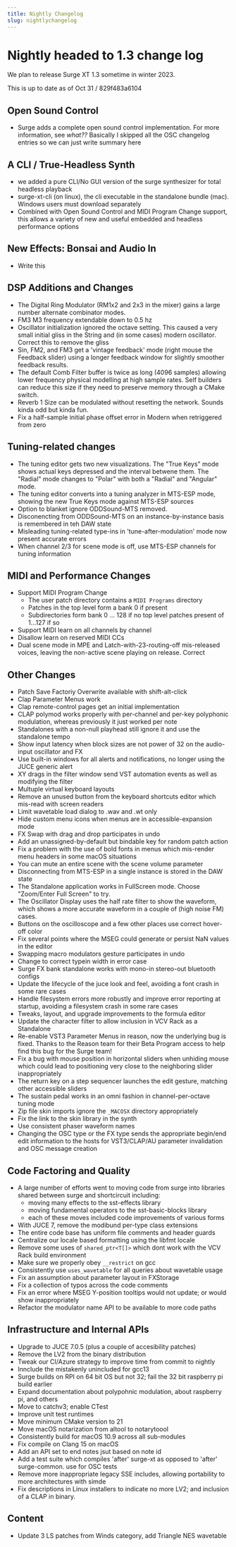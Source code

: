 ```yaml
---
title: Nightly Changelog
slug: nightlychangelog
---
```


# Nightly headed to 1.3 change log

We plan to release Surge XT 1.3 sometime in winter 2023.

This is up to date as of Oct 31 / 829f483a6104

## Open Sound Control

-   Surge adds a complete open sound control implementation. For more information, see _what??_
     Basically I skipped all the OSC changelog entries so we can just write summary here

## A CLI / True-Headless Synth

-   we added a pure CLI/No GUI version of the surge synthesizer for total headless playback
-   surge-xt-cli (on linux), the cli executable in the standalone bundle (mac). Windows users must
    download separately
-   Combined with Open Sound Control and MIDI Program Change support, this allows a variety of
    new and useful embedded and headless performance options

## New Effects: Bonsai and Audio In

-   Write this

## DSP Additions and Changes

-   The Digital Ring Modulator (RM1x2 and 2x3 in the mixer) gains a large number
    alternate combinator modes.
-   FM3 M3 frequency extendable down to 0.5 hz
-   Oscillator initialization ignored the octave setting. This caused a very small initial
    gliss in the String and (in some cases) modern oscillator. Correct this to remove the
    gliss
-   Sin, FM2, and FM3 get a 'vintage feedback' mode (right mouse the Feedback slider) using a
    longer feedback window for slightly smoother feedback results.
-   The default Comb Filter buffer is twice as long (4096 samples) allowing lower frequency
    physical modelling at high sample rates. Self builders can reduce this size if they need to
    preserve memory through a CMake switch.
-   Reverb 1 Size can be modulated without resetting the network. Sounds kinda odd but kinda fun.
-   Fix a half-sample initial phase offset error in Modern when retriggered from zero

## Tuning-related changes

-   The tuning editor gets two new visualizations. The "True Keys" mode shows actual keys depressed and the
    interval betwene them. The "Radial" mode changes to "Polar" with both a "Radial" and "Angular" mode.
-   The tuning editor converts into a tuning analyzer in MTS-ESP mode, showing the new True Keys mode against
    MTS-ESP sources
-   Option to blanket ignore ODDSound-MTS removed.
-   Disconencting from ODDSound-MTS on an instance-by-instance basis is remembered in teh DAW state
-   Misleading tuning-related type-ins in 'tune-after-modulation' mode now present accurate errors
-   When channel 2/3 for scene mode is off, use MTS-ESP channels for tuning information

## MIDI and Performance Changes

-   Support MIDI Program Change
    -   The user patch directory contains a `MIDI Programs` directory
    -   Patches in the top level form a bank 0 if present
    -   Subdirectories form bank 0 ... 128 if no top level patches present of 1...127 if so
-   Support MIDI learn on all channels by channel
-   Disallow learn on reserved MIDI CCs
-   Dual scene mode in MPE and Latch-with-23-routing-off mis-released voices,
    leaving the non-active scene playing on release. Correct

## Other Changes

-   Patch Save Factoriy Overwrite available with shift-alt-click
-   Clap Parameter Menus work
-   Clap remote-control pages get an initial implementation
-   CLAP polymod works properly with per-channel and per-key polyphonic modulation, whereas
    previously it just worked per note
-   Standalones with a non-null playhead still ignore it and use the standalone tempo
-   Show input latency when block sizes are not power of 32 on the audio-input oscillator and FX
-   Use built-in windows for all alerts and notifications, no longer using the JUCE generic alert
-   XY drags in the filter window send VST automation events as well as modifying the filter
-   Multuple virtual keyboard layouts
-   Remove an unused button from the keyboard shortcuts editor which mis-read with screen readers
-   Limit wavetable load dialog to .wav and .wt only
-   Hide custom menu icons when menus are in accessible-expansion mode
-   FX Swap with drag and drop participates in undo
-   Add an unassigned-by-default but bindable key for random patch action
-   Fix a problem with the use of bold fonts in menus which mis-render menu headers in some macOS situations
-   You can mute an entire scene with the scene volume parameter
-   Disconnecting from MTS-ESP in a single instance is stored in the DAW state
-   The Standalone application works in FullScreen mode. Choose "Zoom/Enter Full Screen" to try.
-   The Oscillator Display uses the half rate filter to show the waveform, which shows a
    more accurate waveform in a couple of (high noise FM) cases.
-   Buttons on the oscilloscope and a few other places use correct hover-off color
-   Fix several points where the MSEG could generate or persist NaN values in the editor
-   Swapping macro modulators gesture participates in undo
-   Change to correct typein width in error case
-   Surge FX bank standalone works with mono-in stereo-out bluetooth configs
-   Update the lifecycle of the juce look and feel, avoiding a font crash in some rare cases
-   Handle filesystem errors more robustly and improve error reporting at startup, avoiding a filesystem crash in some rare cases
-   Tweaks, layout, and upgrade improvements to the formula editor
-   Update the character filter to allow inclusion in VCV Rack as a Standalone
-   Re-enable VST3 Parameter Menus in reason, now the underlying bug is fixed. Thanks to the Reason
    team for their Beta Program access to help find this bug for the Surge team!
-   Fix a bug with mouse position in horizontal sliders when unhiding mouse which could lead to
    positioning very close to the neighboring slider inappropriately
-   The return key on a step sequencer launches the edit gesture, matching other accessible sliders
-   The sustain pedal works in an omni fashion in channel-per-octave tuning mode
-   Zip file skin imports ignore the `_MACOSX` directory appropriately
-   Fix the link to the skin library in the synth
-   Use consistent phaser waveform names
-   Changing the OSC type or the FX type sends the appropriate begin/end edit information to the hosts
    for VST3/CLAP/AU parameter invalidation and OSC message creation



## Code Factoring and Quality

-   A large number of efforts went to moving code from surge into libraries shared between
    surge and shortcircuit including:
    -   moving many effects to the sst-effects library
    -   moving fundamental operators to the sst-basic-blocks library
    -   each of these moves included code improvements of various forms
-   With JUCE 7, remove the modibund per-type class extensions
-   The entire code base has uniform file comments and header guards
-   Centralize our locale based formatting using the libfmt locale
-   Remove some uses of `shared_ptr<T[]>` which dont work with the VCV Rack build environment
-   Make sure we properly obey `__restrict` on gcc
-   Consistently use `uses_wavetable` for all queries about wavetable usage
-   Fix an assumption about parameter layout in FXStorage
-   Fix a collection of typos across the code comments
-   Fix an error where MSEG Y-position tooltips would not update; or would show inappropriately
-   Refactor the modulator name API to be available to more code paths


## Infrastructure and Internal APIs

-   Upgrade to JUCE 7.0.5 (plus a couple of accesibility patches)
-   Remove the LV2 from the binary distribution
-   Tweak our CI/Azure strategy to improve time from commit to nightly
-   Innclude the mistakenly unincluded for gcc13
-   Surge builds on RPI on 64 bit OS but not 32; fail the 32 bit raspberry pi build earlier
-   Expand documentation about polypohnic modulation, about raspberry pi, and others
-   Move to catchv3; enable CTest
-   Improve unit test runtimes
-   Move minimum CMake version to 21
-   Move macOS notarization from altool to notarytoool
-   Consistently build for macOS 10.9 across all sub-modules
-   Fix compile on Clang 15 on macOS
-   Add an API set to end notes jsut based on note id
-   Add a test suite which compiles 'after' surge-xt as opposed to 'after' surge-common. use for OSC tests
-   Remove more inappropriate legacy SSE includes, allowing portability to more architectures with simde
-   Fix descriptions in Linux installers to indicate no more LV2; and inclusion of a CLAP in binary.

## Content

- Update 3 LS patches from Winds category, add Triangle NES wavetable
